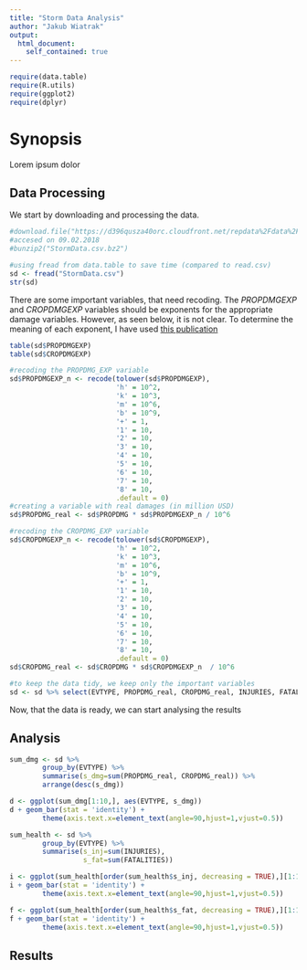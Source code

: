 ```yaml
---
title: "Storm Data Analysis"
author: "Jakub Wiatrak"
output:
  html_document:
    self_contained: true
---
```


```r
require(data.table)
require(R.utils)
require(ggplot2)
require(dplyr)
```

# Synopsis

Lorem ipsum dolor



## Data Processing

We start by downloading and processing the data.

```r
#download.file("https://d396qusza40orc.cloudfront.net/repdata%2Fdata%2FStormData.csv.bz2", destfile = "StormData.csv.bz2")
#accesed on 09.02.2018
#bunzip2("StormData.csv.bz2")

#using fread from data.table to save time (compared to read.csv)
sd <- fread("StormData.csv")
str(sd)

```

There are some important variables, that need recoding. The _PROPDMGEXP_ and _CROPDMGEXP_ variables should be exponents for the appropriate damage variables. However, as seen below, it is not clear.
To determine the meaning of each exponent, I have used [this publication](http://rstudio-pubs-static.s3.amazonaws.com/19978_188bf99ad7d743dca76ca585a11933a4.html)

```r
table(sd$PROPDMGEXP)
table(sd$CROPDMGEXP)

#recoding the PROPDMG_EXP variable
sd$PROPDMGEXP_n <- recode(tolower(sd$PROPDMGEXP), 
                          'h' = 10^2,
                          'k' = 10^3,
                          'm' = 10^6,
                          'b' = 10^9,
                          '+' = 1,
                          '1' = 10,
                          '2' = 10,
                          '3' = 10,
                          '4' = 10,
                          '5' = 10,
                          '6' = 10,
                          '7' = 10,
                          '8' = 10,
                          .default = 0)
#creating a variable with real damages (in million USD)
sd$PROPDMG_real <- sd$PROPDMG * sd$PROPDMGEXP_n / 10^6

#recoding the CROPDMG_EXP variable
sd$CROPDMGEXP_n <- recode(tolower(sd$CROPDMGEXP), 
                          'h' = 10^2,
                          'k' = 10^3,
                          'm' = 10^6,
                          'b' = 10^9,
                          '+' = 1,
                          '1' = 10,
                          '2' = 10,
                          '3' = 10,
                          '4' = 10,
                          '5' = 10,
                          '6' = 10,
                          '7' = 10,
                          '8' = 10,
                          .default = 0)
sd$CROPDMG_real <- sd$CROPDMG * sd$CROPDMGEXP_n  / 10^6

#to keep the data tidy, we keep only the important variables
sd <- sd %>% select(EVTYPE, PROPDMG_real, CROPDMG_real, INJURIES, FATALITIES)

```


Now, that the data is ready, we can start analysing the results

## Analysis
```r
sum_dmg <- sd %>%
        group_by(EVTYPE) %>%
        summarise(s_dmg=sum(PROPDMG_real, CROPDMG_real)) %>%
        arrange(desc(s_dmg))

d <- ggplot(sum_dmg[1:10,], aes(EVTYPE, s_dmg))
d + geom_bar(stat = 'identity') +
        theme(axis.text.x=element_text(angle=90,hjust=1,vjust=0.5))

sum_health <- sd %>%
        group_by(EVTYPE) %>%
        summarise(s_inj=sum(INJURIES),
                  s_fat=sum(FATALITIES))

i <- ggplot(sum_health[order(sum_health$s_inj, decreasing = TRUE),][1:10,], aes(EVTYPE, s_inj))
i + geom_bar(stat = 'identity') +
        theme(axis.text.x=element_text(angle=90,hjust=1,vjust=0.5))

f <- ggplot(sum_health[order(sum_health$s_fat, decreasing = TRUE),][1:10,], aes(EVTYPE, s_fat))
f + geom_bar(stat = 'identity') +
        theme(axis.text.x=element_text(angle=90,hjust=1,vjust=0.5))
```

## Results